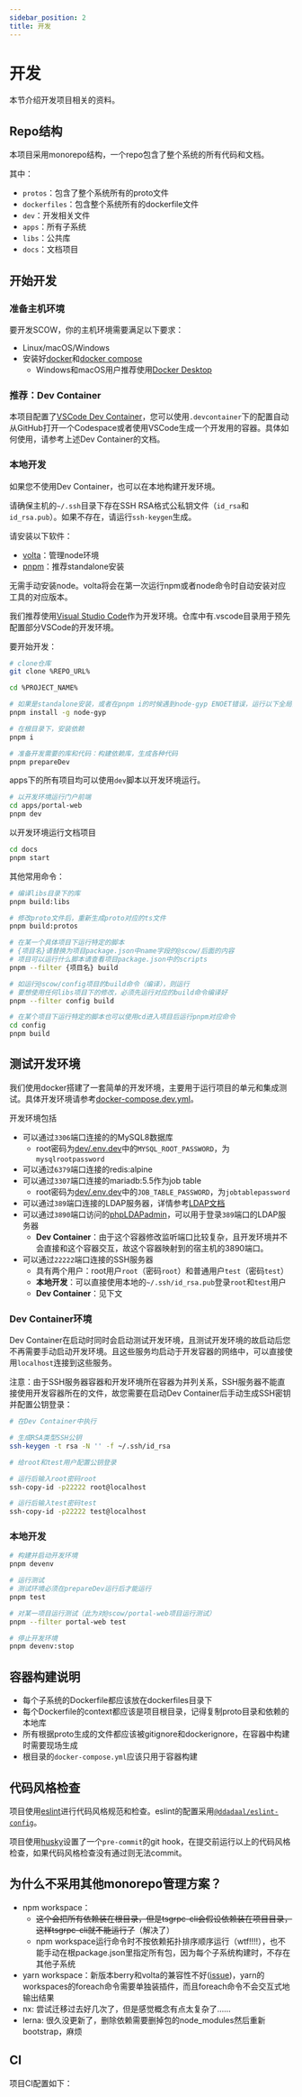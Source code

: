 ```yaml
---
sidebar_position: 2
title: 开发
---
```


# 开发

本节介绍开发项目相关的资料。

## Repo结构

本项目采用monorepo结构，一个repo包含了整个系统的所有代码和文档。

其中：

- `protos`：包含了整个系统所有的proto文件
- `dockerfiles`：包含整个系统所有的dockerfile文件
- `dev`：开发相关文件
- `apps`：所有子系统
- `libs`：公共库
- `docs`：文档项目

## 开始开发

### 准备主机环境

要开发SCOW，你的主机环境需要满足以下要求：

- Linux/macOS/Windows
- 安装好[docker](https://docs.docker.com/engine/install/)和[docker compose](https://docs.docker.com/compose/install/)
  - Windows和macOS用户推荐使用[Docker Desktop](https://www.docker.com/products/docker-desktop/)

### 推荐：Dev Container

本项目配置了[VSCode Dev Container](https://code.visualstudio.com/docs/devcontainers/containers)，您可以使用`.devcontainer`下的配置自动从GitHub打开一个Codespace或者使用VSCode生成一个开发用的容器。具体如何使用，请参考上述Dev Container的文档。

### 本地开发

如果您不使用Dev Container，也可以在本地构建开发环境。

请确保主机的`~/.ssh`目录下存在SSH RSA格式公私钥文件（`id_rsa`和`id_rsa.pub`）。如果不存在，请运行`ssh-keygen`生成。

请安装以下软件：

- [volta](https://volta.sh/)：管理node环境
- [pnpm](https://pnpm.io/pnpm-cli)：推荐standalone安装

无需手动安装node。volta将会在第一次运行npm或者node命令时自动安装对应工具的对应版本。

我们推荐使用[Visual Studio Code](https://code.visualstudio.com/)作为开发环境。仓库中有.vscode目录用于预先配置部分VSCode的开发环境。

要开始开发：

```bash
# clone仓库
git clone %REPO_URL%

cd %PROJECT_NAME%

# 如果是standalone安装，或者在pnpm i的时候遇到node-gyp ENOET错误，运行以下全局安装node-gyp。只用安装一次即可。
pnpm install -g node-gyp

# 在根目录下，安装依赖
pnpm i

# 准备开发需要的库和代码：构建依赖库，生成各种代码
pnpm prepareDev

```

apps下的所有项目均可以使用`dev`脚本以开发环境运行。

```bash
# 以开发环境运行门户前端
cd apps/portal-web
pnpm dev
```

以开发环境运行文档项目

```bash
cd docs
pnpm start
```

其他常用命令：

```bash
# 编译libs目录下的库
pnpm build:libs

# 修改proto文件后，重新生成proto对应的ts文件
pnpm build:protos

# 在某一个具体项目下运行特定的脚本
# {项目名}请替换为项目package.json中name字段的@scow/后面的内容
# 项目可以运行什么脚本请查看项目package.json中的scripts
pnpm --filter {项目名} build

# 如运行@scow/config项目的build命令（编译），则运行
# 要想使用任何libs项目下的修改，必须先运行对应的build命令编译好
pnpm --filter config build

# 在某个项目下运行特定的脚本也可以使用cd进入项目后运行pnpm对应命令
cd config
pnpm build

```

## 测试开发环境

我们使用docker搭建了一套简单的开发环境，主要用于运行项目的单元和集成测试。具体开发环境请参考[docker-compose.dev.yml](%REPO_FILE_URL%/dev/docker-compose.dev.yml)。

开发环境包括

- 可以通过`3306`端口连接的的MySQL8数据库
    - root密码为[dev/.env.dev](%REPO_FILE_URL%/dev/.env.dev)中的`MYSQL_ROOT_PASSWORD`，为`mysqlrootpassword`
- 可以通过`6379`端口连接的redis:alpine
- 可以通过`3307`端口连接的mariadb:5.5作为job table
    - root密码为[dev/.env.dev](%REPO_FILE_URL%/dev/.env.dev)中的`JOB_TABLE_PASSWORD`，为`jobtablepassword`
- 可以通过`389`端口连接的LDAP服务器，详情参考[LDAP文档](../deploy/config/auth/ldap.md#LDAP镜像)
- 可以通过`3890`端口访问的[phpLDAPadmin](https://phpldapadmin.sourceforge.net/wiki/index.php/Main_Page)，可以用于登录`389`端口的LDAP服务器
    - **Dev Container**：由于这个容器修改监听端口比较复杂，且开发环境并不会直接和这个容器交互，故这个容器映射到的宿主机的3890端口。
- 可以通过`22222`端口连接的SSH服务器
    - 具有两个用户：root用户`root`（密码`root`）和普通用户`test`（密码`test`）
    - **本地开发**：可以直接使用本地的`~/.ssh/id_rsa.pub`登录`root`和`test`用户
    - **Dev Container**：见下文

### Dev Container环境

Dev Container在启动时同时会启动测试开发环境，且测试开发环境的故启动后您不再需要手动启动开发环境。且这些服务均启动于开发容器的网络中，可以直接使用`localhost`连接到这些服务。

注意：由于SSH服务器容器和开发环境所在容器为并列关系，SSH服务器不能直接使用开发容器所在的文件，故您需要在启动Dev Container后手动生成SSH密钥并配置公钥登录：

```bash
# 在Dev Container中执行

# 生成RSA类型SSH公钥
ssh-keygen -t rsa -N '' -f ~/.ssh/id_rsa

# 给root和test用户配置公钥登录

# 运行后输入root密码root
ssh-copy-id -p22222 root@localhost

# 运行后输入test密码test
ssh-copy-id -p22222 test@localhost
```

### 本地开发

```bash
# 构建并启动开发环境
pnpm devenv

# 运行测试
# 测试环境必须在prepareDev运行后才能运行
pnpm test

# 对某一项目运行测试（此为对@scow/portal-web项目运行测试）
pnpm --filter portal-web test

# 停止开发环境
pnpm devenv:stop
```

## 容器构建说明

- 每个子系统的Dockerfile都应该放在dockerfiles目录下
- 每个Dockerfile的context都应该是项目根目录，记得复制proto目录和依赖的本地库
- 所有根据proto生成的文件都应该被gitignore和dockerignore，在容器中构建时需要现场生成
- 根目录的`docker-compose.yml`应该只用于容器构建

## 代码风格检查

项目使用[eslint](https://eslint.org)进行代码风格规范和检查。eslint的配置采用[`@ddadaal/eslint-config`](https://github.com/ddadaal/eslint-config)。

项目使用[husky](https://github.com/typicode/husky)设置了一个`pre-commit`的git hook，在提交前运行以上的代码风格检查，如果代码风格检查没有通过则无法commit。

## 为什么不采用其他monorepo管理方案？

- npm workspace：
  - ~~这个会把所有依赖装在根目录，但是tsgrpc-cli会假设依赖装在项目目录，这样tsgrpc-cli就不能运行了~~（解决了）
  - npm workspace运行命令时不按依赖拓扑排序顺序运行（wtf!!!!），也不能手动在根package.json里指定所有包，因为每个子系统构建时，不存在其他子系统
- yarn workspace：新版本berry和volta的兼容性不好([issue](https://github.com/volta-cli/volta/issues/651))，yarn的workspaces的foreach命令需要单独装插件，而且foreach命令不会交互式地输出结果
- nx: 尝试迁移过去好几次了，但是感觉概念有点太复杂了……
- lerna: 很久没更新了，删除依赖需要删掉包的node_modules然后重新bootstrap，麻烦

## CI

项目CI配置如下：


<Drawio content={ci} />


